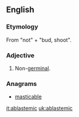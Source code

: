 ==English==

===Etymology===
From {{etyl|grc}} {{term|lang=grc|ἀ-}} "not" + {{term|lang=grc|βλαστός}} "bud, shoot".

===Adjective===
{{en-adj|-}}

# {{biology}} Non-[[germinal]].

===Anagrams===
* [[masticable#English|masticable]]

[[it:ablastemic]]
[[uk:ablastemic]]
